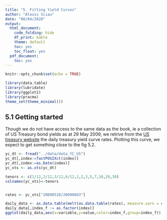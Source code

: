 ```yaml
---
title: "5. Fitting Yield Curves"
author: "Alexis Sciau"
date: "08/04/2020"
output:
  html_document:
    code_folding: hide
    df_print: kable
    theme: default
    toc: yes
    toc_float: yes
  pdf_document:
    toc: yes
---
```


```r
knitr::opts_chunk$set(echo = TRUE)
```

```r
library(data.table)
library(lubridate)
library(ggplot2)
library(pracma)
theme_set(theme_minimal())
```

## 5.1 Getting started
Though we do not have access to the same data as the book, ie a collection of US Treasury bond yields as at 29 May 2009, we retrive from the [US treasury website](https://www.google.com "Daily Treasury Yield Curve Rates  from US Treasury") the daily treasury yield curve rates. Plotting this curve, we expect to get something close to the fig 5.2.

```r
yc_dt <- fread("../data/data_YC_US")
yc_dt[,index:=fastPOSIXct(index)]
yc_dt[,index:=as.Date(index)]
yc_xts <- as.xts(yc_dt)

tenors <- c(1/12,2/12,3/12,6/12,1,2,3,5,7,10,20,30)
colnames(yc_xts)<-tenors


rates <- yc_xts["20090528/20090603"]

daily_data <- as.data.table(melt(as.data.table(rates), measure.vars = colnames(rates)))
daily_data[,index_f := as.factor(index)]
ggplot(daily_data,aes(x=variable,y=value,color=index_f,group=index_f)) +geom_point()+ geom_line()
```